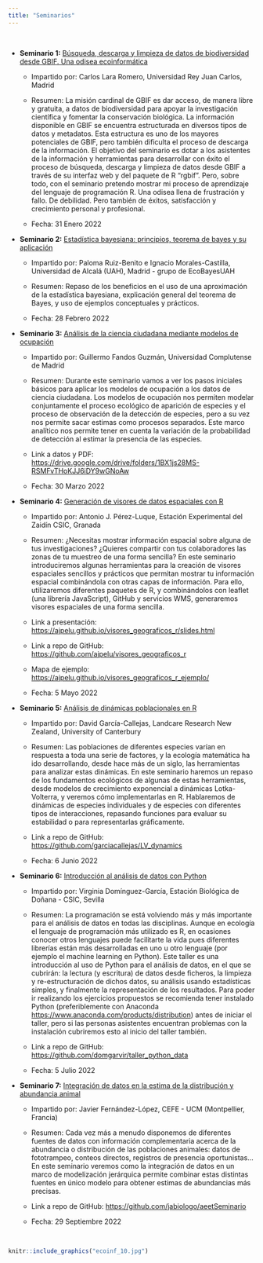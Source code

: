 ```yaml
---
title: "Seminarios"
---
```


<br>

-   **Seminario 1:** [Búsqueda, descarga y limpieza de datos de biodiversidad desde GBIF. Una odisea ecoinformática](https://www.youtube.com/watch?v=VSUEi50tkAI)

    -   Impartido por: Carlos Lara Romero, Universidad Rey Juan Carlos, Madrid

    -   Resumen: La misión cardinal de GBIF es dar acceso, de manera libre y gratuita, a datos de biodiversidad para apoyar la investigación científica y fomentar la conservación biológica. La información disponible en GBIF se encuentra estructurada en diversos tipos de datos y metadatos. Esta estructura es uno de los mayores potenciales de GBIF, pero también dificulta el proceso de descarga de la información. El objetivo del seminario es dotar a los asistentes de la información y herramientas para desarrollar con éxito el proceso de búsqueda, descarga y limpieza de datos desde GBIF a través de su interfaz web y del paquete de R "rgbif". Pero, sobre todo, con el seminario pretendo mostrar mi proceso de aprendizaje del lenguaje de programación R. Una odisea llena de frustración y fallo. De debilidad. Pero también de éxitos, satisfacción y crecimiento personal y profesional.

    -   Fecha: 31 Enero 2022

-   **Seminario 2:** [Estadística bayesiana: principios, teorema de bayes y su aplicación](https://www.youtube.com/watch?v=usB7reMJxLU)

    -   Impartido por: Paloma Ruiz-Benito e Ignacio Morales-Castilla, Universidad de Alcalá (UAH), Madrid - grupo de EcoBayesUAH

    -   Resumen: Repaso de los beneficios en el uso de una aproximación de la estadística bayesiana, explicación general del teorema de Bayes, y uso de ejemplos conceptuales y prácticos.

    -   Fecha: 28 Febrero 2022

-   **Seminario 3:** [Análisis de la ciencia ciudadana mediante modelos de ocupación](https://www.youtube.com/watch?v=OKEtldANpHA)

    -   Impartido por: Guillermo Fandos Guzmán, Universidad Complutense de Madrid

    -   Resumen: Durante este seminario vamos a ver los pasos iniciales básicos para aplicar los modelos de ocupación a los datos de ciencia ciudadana. Los modelos de ocupación nos permiten modelar conjuntamente el proceso ecológico de aparición de especies y el proceso de observación de la detección de especies, pero a su vez nos permite sacar estimas como procesos separados. Este marco analítico nos permite tener en cuenta la variación de la probabilidad de detección al estimar la presencia de las especies.

    -   Link a datos y PDF: <https://drive.google.com/drive/folders/1BX1js28MS-RSMFvTHoKJJ6iDY9wGNoAw>

    -   Fecha: 30 Marzo 2022

-   **Seminario 4:** [Generación de visores de datos espaciales con R](https://www.youtube.com/watch?v=niPkyIrEv-k)

    -   Impartido por: Antonio J. Pérez-Luque, Estación Experimental del Zaidín CSIC, Granada

    -   Resumen: ¿Necesitas mostrar información espacial sobre alguna de tus investigaciones? ¿Quieres compartir con tus colaboradores las zonas de tu muestreo de una forma sencilla? En este seminario introduciremos algunas herramientas para la creación de visores espaciales sencillos y prácticos que permitan mostrar tu información espacial combinándola con otras capas de información. Para ello, utilizaremos diferentes paquetes de R, y combinándolos con leaflet (una librería JavaScript), GitHub y servicios WMS, generaremos visores espaciales de una forma sencilla.

    -   Link a presentación: <https://ajpelu.github.io/visores_geograficos_r/slides.html>

    -   Link a repo de GitHub: <https://github.com/ajpelu/visores_geograficos_r>

    -   Mapa de ejemplo: <https://ajpelu.github.io/visores_geograficos_r_ejemplo/>

    -   Fecha: 5 Mayo 2022

-   **Seminario 5:** [Análisis de dinámicas poblacionales en R](https://www.youtube.com/watch?v=oAC7DVWAMRc)

    -   Impartido por: David García-Callejas, Landcare Research New Zealand, University of Canterbury

    -   Resumen: Las poblaciones de diferentes especies varían en respuesta a toda una serie de factores, y la ecología matemática ha ido desarrollando, desde hace más de un siglo, las herramientas para analizar estas dinámicas. En este seminario haremos un repaso de los fundamentos ecológicos de algunas de estas herramientas, desde modelos de crecimiento exponencial a dinámicas Lotka-Volterra, y veremos cómo implementarlas en R. Hablaremos de dinámicas de especies individuales y de especies con diferentes tipos de interacciones, repasando funciones para evaluar su estabilidad o para representarlas gráficamente.

    -   Link a repo de GitHub: <https://github.com/garciacallejas/LV_dynamics>

    -   Fecha: 6 Junio 2022

-   **Seminario 6:** [Introducción al análisis de datos con Python](https://www.youtube.com/watch?v=0_73g05Wjgc)

    -   Impartido por: Virginia Domínguez-García, Estación Biológica de Doñana - CSIC, Sevilla

    -   Resumen: La programación se está volviendo más y más importante para el análisis de datos en todas las disciplinas. Aunque en ecología el lenguaje de programación más utilizado es R, en ocasiones conocer otros lenguajes puede facilitarte la vida pues diferentes librerías están más desarrolladas en uno u otro lenguaje (por ejemplo el machine learning en Python). Este taller es una introducción al uso de Python para el análisis de datos, en el que se cubrirán: la lectura (y escritura) de datos desde ficheros, la limpieza y re-estructuración de dichos datos, su análisis usando estadísticas simples, y finalmente la representación de los resultados. Para poder ir realizando los ejercicios propuestos se recomienda tener instalado Python (preferiblemente con Anaconda <https://www.anaconda.com/products/distribution>) antes de iniciar el taller, pero si las personas asistentes encuentran problemas con la instalación cubriremos esto al inicio del taller también.

    -   Link a repo de GitHub: <https://github.com/domgarvir/taller_python_data>

    -   Fecha: 5 Julio 2022

-   **Seminario 7:** [Integración de datos en la estima de la distribución y abundancia animal](https://www.youtube.com/watch?v=ybD4GM_OB3M)

    -   Impartido por: Javier Fernández-López, CEFE - UCM (Montpellier, Francia)

    -   Resumen: Cada vez más a menudo disponemos de diferentes fuentes de datos con información complementaria acerca de la abundancia o distribución de las poblaciones animales: datos de fototrampeo, conteos directos, registros de presencia oportunistas... En este seminario veremos como la integración de datos en un marco de modelización jerárquica permite combinar estas distintas fuentes en único modelo para obtener estimas de abundancias más precisas.

    -   Link a repo de GitHub: <https://github.com/jabiologo/aeetSeminario>

    -   Fecha: 29 Septiembre 2022

<br>

```r
knitr::include_graphics("ecoinf_10.jpg")
```
